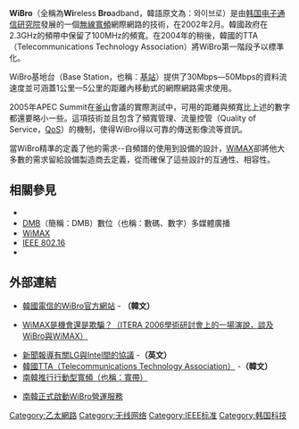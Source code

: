 '''WiBro'''（全稱為'''Wi'''reless '''Bro'''adband，韓語原文為：와이브로）是由[[韩国电子通信研究院|韩国电子通信研究院]]發展的一個[[無線寬頻|無線寬頻]]網際網路的技術，在2002年2月。韓國政府在2.3GHz的頻帶中保留了100MHz的頻寬。在2004年的稍後，韓國的TTA（Telecommunications Technology Association）將WiBro第一階段予以標準化。

WiBro基地台（Base Station，也稱：[[基站|基站]]）提供了30Mbps—50Mbps的資料流速度並可涵蓋1公里—5公里的距離內移動式的網際網路需求使用。

2005年APEC Summit在[[釜山|釜山]]會議的實際測試中，可用的距離與頻寬比上述的數字都還要略小一些。這項技術並且包含了頻寬管理、流量控管（Quality of Service，[[QoS|QoS]]）的機制，使得WiBro得以可靠的傳送影像流等資訊。

當WiBro精準的定義了他的需求--自頻譜的使用到設備的設計，[[WiMAX|WiMAX]]卻將他大多數的需求留給設備製造商去定義，從而確保了這些設計的互通性、相容性。

== 相關參見 ==
* {{link-en|Wireless Internet Protocol|Wireless Internet Protocol}}
* [[DMB|DMB]]（簡稱：DMB）數位（也稱：數碼、數字）多媒體廣播
* [[WiMAX|WiMAX]]
* [[IEEE_802.16|IEEE 802.16]]
* {{link-en|HiperMAN|HiperMAN}}

== 外部連結 ==
*[https://web.archive.org/web/20150513101516/http://wibro.kt.co.kr/ 韓國電信的WiBro官方網站] - '''（韓文）'''

*[http://ssrn.com/abstract=892260 WiMAX是機會還是欺騙？（ITERA 2006學術研討會上的一場演說，談及WiBro與WiMAX）] {{Wayback|url=http://ssrn.com/abstract=892260 |date=20110312015141 }} 

*[https://archive.is/20050110092043/http://www.ibiztoday.com/eng/articleviewer.html?art_id=50032&lang=eng 新聞報導有關LG與Intel間的協議] -'''（英文）'''
*[http://www.tta.or.kr/English/ 韓國TTA（Telecommunications Technology Association）] {{Wayback|url=http://www.tta.or.kr/English/ |date=20200527223953 }} -'''（韓文）'''
*[https://web.archive.org/web/20060902055030/http://www.spectrum.ieee.org/sep05/1423 南韓推行行動型寬頻（也稱：寬帶）]

*[http://www.eetimes.com/news/latest/showArticle.jhtml?articleID=189800030 南韓正式啟動WiBro營運服務] {{Wayback|url=http://www.eetimes.com/news/latest/showArticle.jhtml?articleID=189800030 |date=20120319224011 }}

{{Mobile telecommunications standards}}

[[Category:乙太網路|Category:乙太網路]]
[[Category:无线网络|Category:无线网络]]
[[Category:IEEE标准|Category:IEEE标准]]
[[Category:韩国科技|Category:韩国科技]]